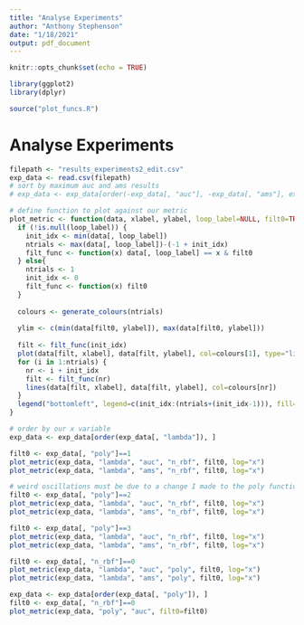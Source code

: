 ```yaml
---
title: "Analyse Experiments"
author: "Anthony Stephenson"
date: "1/18/2021"
output: pdf_document
---
```


```r
knitr::opts_chunk$set(echo = TRUE)
```

```r
library(ggplot2)
library(dplyr)

source("plot_funcs.R")
```

# Analyse Experiments

```r
filepath <- "results_experiments2_edit.csv"
exp_data <- read.csv(filepath)
# sort by maximum auc and ams results
# exp_data <- exp_data[order(-exp_data[, "auc"], -exp_data[, "ams"], exp_data[, "lambda"]), ]

```

```r
# define function to plot against our metric
plot_metric <- function(data, xlabel, ylabel, loop_label=NULL, filt0=TRUE, ...) {
  if (!is.null(loop_label)) {
    init_idx <- min(data[, loop_label])
    ntrials <- max(data[, loop_label])-(-1 + init_idx)
    filt_func <- function(x) data[, loop_label] == x & filt0
  } else{
    ntrials <- 1
    init_idx <- 0
    filt_func <- function(x) filt0
  }
  
  colours <- generate_colours(ntrials)
  
  ylim <- c(min(data[filt0, ylabel]), max(data[filt0, ylabel]))
  
  filt <- filt_func(init_idx)
  plot(data[filt, xlabel], data[filt, ylabel], col=colours[1], type="lin", xlab=xlabel, ylab=ylabel, main=sprintf("%s vs %s for different %s", ylabel, xlabel, loop_label), ylim=ylim, ...)
  for (i in 1:ntrials) {
    nr <- i + init_idx
    filt <- filt_func(nr)
    lines(data[filt, xlabel], data[filt, ylabel], col=colours[nr])
  }
  legend("bottomleft", legend=c(init_idx:(ntrials+(init_idx-1))), fill=colours)
}

# order by our x variable
exp_data <- exp_data[order(exp_data[, "lambda"]), ]

filt0 <- exp_data[, "poly"]==1
plot_metric(exp_data, "lambda", "auc", "n_rbf", filt0, log="x")
plot_metric(exp_data, "lambda", "ams", "n_rbf", filt0, log="x")

# weird oscillations must be due to a change I made to the poly function that removes cols with values > 1e6 (now changed to 1e7). Didn't expect it to make such a difference. Non-deterministic between random subsets of data. A very coarse solutioon but I didn't expect it to matter. Might need to improve
filt0 <- exp_data[, "poly"]==2
plot_metric(exp_data, "lambda", "auc", "n_rbf", filt0, log="x")
plot_metric(exp_data, "lambda", "ams", "n_rbf", filt0, log="x")

filt0 <- exp_data[, "poly"]==3
plot_metric(exp_data, "lambda", "auc", "n_rbf", filt0, log="x")
plot_metric(exp_data, "lambda", "ams", "n_rbf", filt0, log="x")

filt0 <- exp_data[, "n_rbf"]==0
plot_metric(exp_data, "lambda", "auc", "poly", filt0, log="x")
plot_metric(exp_data, "lambda", "ams", "poly", filt0, log="x")

exp_data <- exp_data[order(exp_data[, "poly"]), ]
filt0 <- exp_data[, "n_rbf"]==0
plot_metric(exp_data, "poly", "auc", filt0=filt0)
```
